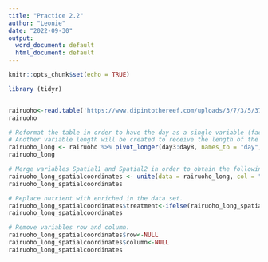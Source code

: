 ```yaml
---
title: "Practice 2.2"
author: "Leonie"
date: "2022-09-30"
output:
  word_document: default
  html_document: default
---
```


```r
knitr::opts_chunk$set(echo = TRUE)
```

```r


library (tidyr)


rairuoho<-read.table('https://www.dipintothereef.com/uploads/3/7/3/5/37359245/rairuoho.txt', header=T, sep='\t', dec='.') 
rairuoho

# Reformat the table in order to have the day as a single variable (factor) containing 6 levels (day3, day4, day5, day6, day7, day8).
# Another variable length will be created to receive the length of the grass at the given day.
rairuoho_long <- rairuoho %>% pivot_longer(day3:day8, names_to = "day", values_to = "length")
rairuoho_long

# Merge variables Spatial1 and Spatial2 in order to obtain the following format for the spatial coordinates of an observation upper_left.
rairuoho_long_spatialcoordinates <- unite(data = rairuoho_long, col = "spatial coordinates", spatial1, spatial2, sep = "_")
rairuoho_long_spatialcoordinates

# Replace nutrient with enriched in the data set.
rairuoho_long_spatialcoordinates$treatment<-ifelse(rairuoho_long_spatialcoordinates$treatment=='nutrient', 'enriched', 'water')
rairuoho_long_spatialcoordinates

# Remove variables row and column.
rairuoho_long_spatialcoordinates$row<-NULL
rairuoho_long_spatialcoordinates$column<-NULL
rairuoho_long_spatialcoordinates


```